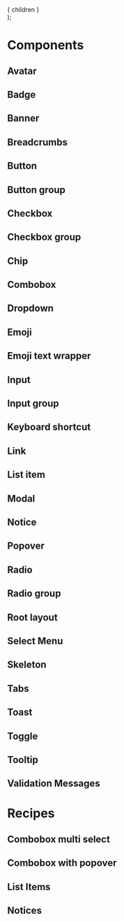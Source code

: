 
<Meta title="Components/Visual Testing/Inline Components"/>

[//]: # (TODO: Find a better way to contain the stories)
  <div
    data-qa="custom-container"
    className="d-ps-relative d-stack16"
  >
    { children }
  </div>
);

# Components

## Avatar

<CustomContainer>
  <Story id="components-avatar--default"/>
  <Story id="components-avatar--icon"/>
  <Story id="components-avatar--initials"/>
</CustomContainer>

## Badge

<Story id="components-badge--default"/>

<Story id="components-badge--variants"/>

## Banner

<Story id="visual-testing-banner--default" />

<Story id="visual-testing-banner--info" />

<Story id="visual-testing-banner--pinned" />

<Story id="visual-testing-banner--warning" />

<Story id="visual-testing-banner--success" />

<Story id="visual-testing-banner--error" />

## Breadcrumbs

<Story id="components-breadcrumbs--default"/>

<Story id="components-breadcrumbs--variants"/>

## Button

<Story id="components-button--default"/>

<Story id="components-button--variants"/>

## Button group

<Story id="components-button-group--default"/>

## Checkbox

<Story id="components-checkbox--default"/>

<Story id="components-checkbox--variants"/>

## Checkbox group

<Story id="components-checkbox-group--default"/>

<Story id="components-checkbox-group--variants"/>

## Chip

<Story id="components-chip--default"/>

<Story id="components-chip--with-icon"/>

<Story id="components-chip--with-avatar"/>

<Story id="components-chip--non-interactive"/>

## Combobox

<Story id="components-combobox--default"/>

## Dropdown

[//]: # (TODO: Add spacing to avoid overlapping)
<CustomContainer>
  <Story id="visual-testing-dropdown--default"/>
  <Story id="visual-testing-dropdown--variants"/>
</CustomContainer>

## Emoji

<Story id="components-emoji--default"/>

<Story id="components-emoji--custom-emoji"/>

<Story id="components-emoji--variants"/>

## Emoji text wrapper

<Story id="components-emoji-text-wrapper--default"/>

<Story id="components-emoji-text-wrapper--variants"/>

## Input

<Story id="components-input--default"/>

<Story id="components-input--with-description"/>

<Story id="components-input--with-left-icon"/>

<Story id="components-input--with-right-icon"/>

<Story id="components-input--with-both-icons"/>

<Story id="components-input--with-warning"/>

<Story id="components-input--with-error"/>

<Story id="components-input--with-success"/>

<Story id="components-input--with-multiple-messages"/>

<Story id="components-input--extra-small"/>

<Story id="components-input--small"/>

<Story id="components-input--large"/>

<Story id="components-input--extra-large"/>

<Story id="components-input--with-length-validation"/>

## Input group

<Story id="components-input-group--default"/>

<Story id="components-input-group--variants"/>

## Keyboard shortcut

<Story id="components-keyboard-shortcut--default"/>

<Story id="components-keyboard-shortcut--variants"/>

## Link

<Story id="components-link--default"/>

<Story id="components-link--variants"/>

## List item

<Story id="components-list-item--default"/>

<Story id="components-list-item--custom"/>

## Modal

<Story id="visual-testing-modal--default"/>

<Story id="visual-testing-modal--with-footer"/>

<Story id="visual-testing-modal--with-fixed-header-footer"/>

<Story id="visual-testing-modal--with-danger-style"/>

<Story id="visual-testing-modal--with-full-size"/>

<Story id="visual-testing-modal--with-custom-header-and-content"/>

## Notice

<Story id="components-notice--default"/>

<Story id="components-notice--error"/>

<Story id="components-notice--info"/>

<Story id="components-notice--success"/>

<Story id="components-notice--warning"/>

<Story id="components-notice--important"/>

## Popover

<Story id="visual-testing-popover--default"/>

<Story id="visual-testing-popover--variants"/>

## Radio

<Story id="components-radio--default"/>

<Story id="components-radio--variants"/>

## Radio group

<Story id="components-radio-group--default"/>

<Story id="components-radio-group--variants"/>

## Root layout

<Story id="components-root-layout--default"/>

<Story id="components-root-layout--sticky"/>

## Select Menu

<Story id="components-select-menu--default"/>

<Story id="components-select-menu--variants"/>

## Skeleton

<Story id="components-skeleton--default"/>

<Story id="components-skeleton--variants"/>

## Tabs

<Story id="components-tabs--default"/>

<Story id="components-tabs--variants"/>

## Toast

[//]: # (TODO: Contain toasts in another element to avoid overlapping)
<Story id="visual-testing-toast--default"/>

<Story id="visual-testing-toast--error"/>

<Story id="visual-testing-toast--info"/>

<Story id="visual-testing-toast--success"/>

<Story id="visual-testing-toast--warning"/>

<Story id="visual-testing-toast--important"/>

## Toggle

<Story id="components-toggle--default"/>

<Story id="components-toggle--variants"/>

## Tooltip

<Story id="visual-testing-tooltip--default"/>

<Story id="visual-testing-tooltip--variants" />

<Story id="visual-testing-tooltip--flip" />

## Validation Messages

<Story id="components-validation-messages--default"/>

<Story id="components-validation-messages--variants"/>

# Recipes

## Combobox multi select

[//]: # (TODO: Add spacing to avoid overlapping)
<Story id="visual-testing-combobox-multi-select--default"/>

<Story id="visual-testing-combobox-multi-select--with-max-select-validation"/>

## Combobox with popover

[//]: # (TODO: Add spacing to avoid overlapping)

<Story id="visual-testing-combobox-with-popover--default"/>

## List Items

<Story id="recipes-list-items-contact-info--default"/>

## Notices

<Story id="recipes-notices-top-banner-info--default"/>

<Story id="recipes-notices-top-banner-info--variants"/>

